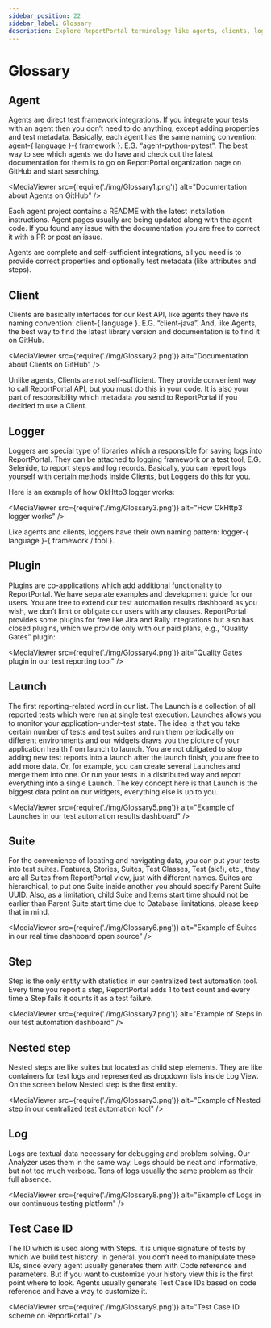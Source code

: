 ```yaml
---
sidebar_position: 22
sidebar_label: Glossary
description: Explore ReportPortal terminology like agents, clients, loggers, launches, and widgets to understand how test reporting and analysis work across the platform.
---
```


# Glossary

## Agent

Agents are direct test framework integrations. If you integrate your tests with an agent then you don’t need to do anything, except adding properties and test metadata. Basically, each agent has the same naming convention: agent-&#123; language }-&#123; framework }. E.G. “agent-python-pytest”. The best way to see which agents we do have and check out the latest documentation for them is to go on ReportPortal organization page on GitHub and start searching.

<MediaViewer src={require('./img/Glossary1.png')} alt="Documentation about Agents on GitHub" />

Each agent project contains a README with the latest installation instructions. Agent pages usually are being updated along with the agent code. If you found any issue with the documentation you are free to correct it with a PR or post an issue.

Agents are complete and self-sufficient integrations, all you need is to provide correct properties and optionally test metadata (like attributes and steps).

## Client

Clients are basically interfaces for our Rest API, like agents they have its naming convention: client-&#123; language }. E.G. “client-java”. And, like Agents, the best way to find the latest library version and documentation is to find it on GitHub.

<MediaViewer src={require('./img/Glossary2.png')} alt="Documentation about Clients on GitHub" />

Unlike agents, Clients are not self-sufficient. They provide convenient way to call ReportPortal API, but you must do this in your code. It is also your part of responsibility which metadata you send to ReportPortal if you decided to use a Client.

## Logger

Loggers are special type of libraries which a responsible for saving logs into ReportPortal. They can be attached to logging framework or a test tool, E.G. Selenide, to report steps and log records. Basically, you can report logs yourself with certain methods inside Clients, but Loggers do this for you.

Here is an example of how OkHttp3 logger works:

<MediaViewer src={require('./img/Glossary3.png')} alt="How OkHttp3 logger works" />

Like agents and clients, loggers have their own naming pattern: logger-&#123; language }-&#123; framework / tool }.

## Plugin

Plugins are co-applications which add additional functionality to ReportPortal. We have separate examples and development guide for our users. You are free to extend our test automation results dashboard as you wish, we don’t limit or obligate our users with any clauses. ReportPortal provides some plugins for free like Jira and Rally integrations but also has closed plugins, which we provide only with our paid plans, e.g., “Quality Gates” plugin:

<MediaViewer src={require('./img/Glossary4.png')} alt="Quality Gates plugin in our test reporting tool" />

## Launch

The first reporting-related word in our list. The Launch is a collection of all reported tests which were run at single test execution. Launches allows you to monitor your application-under-test state. The idea is that you take certain number of tests and test suites and run them periodically on different environments and our widgets draws you the picture of your application health from launch to launch. You are not obligated to stop adding new test reports into a launch after the launch finish, you are free to add more data. Or, for example, you can create several Launches and merge them into one. Or run your tests in a distributed way and report everything into a single Launch. The key concept here is that Launch is the biggest data point on our widgets, everything else is up to you.

<MediaViewer src={require('./img/Glossary5.png')} alt="Example of Launches in our test automation results dashboard" />

## Suite

For the convenience of locating and navigating data, you can put your tests into test suites. Features, Stories, Suites, Test Classes, Test (sic!), etc., they are all Suites from ReportPortal view, just with different names. Suites are hierarchical, to put one Suite inside another you should specify Parent Suite UUID. Also, as a limitation, child Suite and Items start time should not be earlier than Parent Suite start time due to Database limitations, please keep that in mind.

<MediaViewer src={require('./img/Glossary6.png')} alt="Example of Suites in our real time dashboard open source" />

## Step

Step is the only entity with statistics in our centralized test automation tool. Every time you report a step, ReportPortal adds 1 to test count and every time a Step fails it counts it as a test failure.

<MediaViewer src={require('./img/Glossary7.png')} alt="Example of Steps in our test automation dashboard" />

## Nested step

Nested steps are like suites but located as child step elements. They are like containers for test logs and represented as dropdown lists inside Log View. On the screen below Nested step is the first entity.

<MediaViewer src={require('./img/Glossary3.png')} alt="Example of Nested step in our centralized test automation tool" />

## Log

Logs are textual data necessary for debugging and problem solving. Our Analyzer uses them in the same way. Logs should be neat and informative, but not too much verbose. Tons of logs usually the same problem as their full absence.

<MediaViewer src={require('./img/Glossary8.png')} alt="Example of Logs in our continuous testing platform" />

## Test Case ID

The ID which is used along with Steps. It is unique signature of tests by which we build test history. In general, you don’t need to manipulate these IDs, since every agent usually generates them with Code reference and parameters. But if you want to customize your history view this is the first point where to look. Agents usually generate Test Case IDs based on code reference and have a way to customize it.

<MediaViewer src={require('./img/Glossary9.png')} alt="Test Case ID scheme on ReportPortal" />
